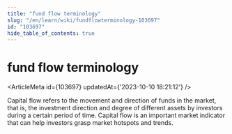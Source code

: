 ```yaml
---
title: "fund flow terminology"
slug: "/en/learn/wiki/fundflowterminology-103697"
id: "103697"
hide_table_of_contents: true
---
```



# fund flow terminology

<ArticleMeta id={103697} updatedAt={'2023-10-10 18:21:12'} />
<div className='border-solid border-b border-t-0 my-4 border-[var(--ifm-color-gray-300)]' />

Capital flow refers to the movement and direction of funds in the market, that is, the investment direction and degree of different assets by investors during a certain period of time. Capital flow is an important market indicator that can help investors grasp market hotspots and trends.
